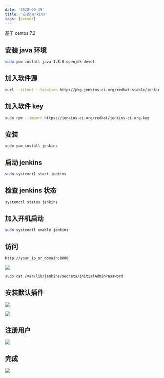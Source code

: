 ```yaml
---
date: '2020-09-19'
title: '安装jenkins'
tags: [server]
---
```


基于 centos 7.2

## 安装 java 环境

```bash
sudo yum install java-1.8.0-openjdk-devel
```

## 加入软件源

```bash
curl --silent --location http://pkg.jenkins-ci.org/redhat-stable/jenkins.repo | sudo tee /etc/yum.repos.d/jenkins.repo
```

## 加入软件 key

```bash
sudo rpm --import https://jenkins-ci.org/redhat/jenkins-ci.org.key
```

## 安装

```bash
sudo yum install jenkins
```

## 启动 jenkins

```bash
sudo systemctl start jenkins
```

## 检查 jenkins 状态

```bash
systemctl status jenkins
```

## 加入开机启动

```bash
sudo systemctl enable jenkins
```

## 访问

```bash
http://your_ip_or_domain:8080
```

![](https://pics-rust.vercel.app/img/20190621160854.png)

```bash
sudo cat /var/lib/jenkins/secrets/initialAdminPassword
```

## 安装默认插件

![](https://pics-rust.vercel.app/img/20190621161025.png)

![](https://pics-rust.vercel.app/img/20190621161045.png)

## 注册用户

![](https://pics-rust.vercel.app/img/20190621161123.png)

## 完成

![](https://pics-rust.vercel.app/img/20190621161155.png)
